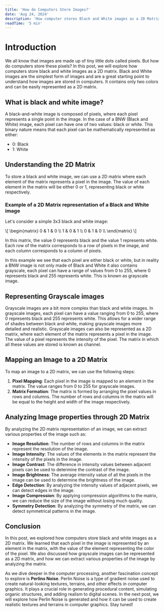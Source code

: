 ```yaml
---
title: 'How do Computers Store Images?'
date: 'Aug 24, 2024'
description: 'How computer stores Black and White images as a 2D Matrix'
readTime: '5 min'
---
```


# Introduction

We all know that images are made up of tiny little dots called pixels. But how do computers store these pixels? In this post, we will explore how computers store black and white images as a 2D matrix. Black and White images are the simplest form of images and are a great starting point to understand how images are stored in computers. It contains only two colors and can be easily represented as a 2D matrix.

## What is black and white image?

A black-and-white image is composed of pixels, where each pixel represents a single point in the image. In the case of a BNW (Black and White) image, each pixel can have one of two values: black or white. This binary nature means that each pixel can be mathematically represented as either:

- 0: Black
- 1: White

## Understanding the 2D Matrix

To store a black and white image, we can use a 2D matrix where each element of the matrix represents a pixel in the image. The value of each element in the matrix will be either 0 or 1, representing black or white respectively.

### Example of a 2D Matrix representation of a Black and White image

Let's consider a simple 3x3 black and white image:

<BlockMath>
\[
\begin{matrix}
0 & 1 & 0 \\
1 & 0 & 1 \\
0 & 1 & 0 \\
\end{matrix}
\]
</BlockMath>

In this matrix, the value 0 represents black and the value 1 represents white. Each row of the matrix corresponds to a row of pixels in the image, and each column corresponds to a column of pixels.

In this example we see that each pixel are either black or white, but in reality a BNW image is not only made of Black and White it also contains grayscale, each pixel can have a range of values from 0 to 255, where 0 represents black and 255 represents white. This is known as grayscale image.

## Representing Grayscale images

Grayscale images are a bit more complex than black and white images. In grayscale images, each pixel can have a value ranging from 0 to 255, where 0 represents black and 255 represents white. This allows for a wider range of shades between black and white, making grayscale images more detailed and realistic. Grayscale images can also be represented as a 2D matrix, where each element of the matrix represents a pixel in the image. The value of a pixel represents the intensity of the pixel. The matrix in which all these values are stored is known as channel.

## Mapping an Image to a 2D Matrix

To map an image to a 2D matrix, we can use the following steps:

1. **Pixel Mapping**: Each pixel in the image is mapped to an element in the matrix. The value ranges from 0 to 255 for grayscale images.
2. **Matrix Formation**: The matrix is formed by arranging the pixel values in rows and columns. The number of rows and columns in the matrix will be equal to the height and width of the image respectively.

## Analyzing Image properties through 2D Matrix

By analyzing the 2D matrix representation of an image, we can extract various properties of the image such as:

- **Image Resolution**: The number of rows and columns in the matrix represent the resolution of the image.
- **Image Intensity**: The values of the elements in the matrix represent the intensity of the pixels in the image.
- **Image Contrast**: The difference in intensity values between adjacent pixels can be used to determine the contrast of the image.
- **Image Brightness**: The average intensity value of all the pixels in the image can be used to determine the brightness of the image.
- **Edge Detection**: By analyzing the intensity values of adjacent pixels, we can detect edges in the image.
- **Image Compression**: By applying compression algorithms to the matrix, we can reduce the size of the image without losing much quality.
- **Symmetry Detection**: By analyzing the symmetry of the matrix, we can detect symmetrical patterns in the image.

## Conclusion

In this post, we explored how computers store black and white images as a 2D matrix. We learned that each pixel in the image is represented by an element in the matrix, with the value of the element representing the color of the pixel. We also discussed how grayscale images can be represented as a 2D matrix, and how we can extract various properties of the image by analyzing the matrix.

As we dive deeper in the computer processing, another fascination concept to explore is **Perlins Noise**.  Perlin Noise is a type of gradient noise used to create natural-looking textures, terrains, and other effects in computer graphics. It plays a crucial role in generating procedural content, simulating organic structures, and adding realism to digital scenes. In the next post, we will explore how Perlin Noise is generated and how it can be used to create realistic textures and terrains in computer graphics. Stay tuned!
